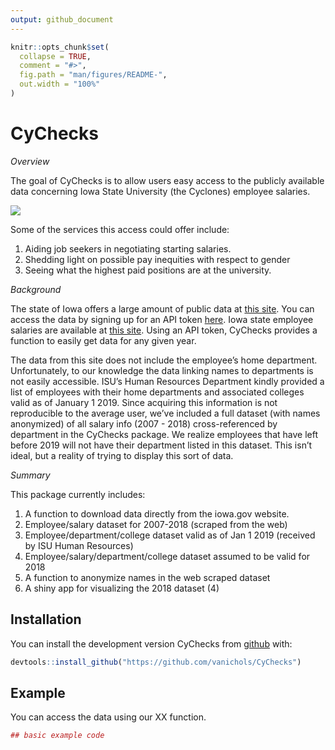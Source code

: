 ---
output: github_document
---

<!-- README.md is generated from README.Rmd. Please edit that file -->

```{r setup, include = FALSE}
knitr::opts_chunk$set(
  collapse = TRUE,
  comment = "#>",
  fig.path = "man/figures/README-",
  out.width = "100%"
)
```
# CyChecks

*Overview*

The goal of CyChecks is to allow users easy access to the publicly available data concerning Iowa State University (the Cyclones) employee salaries. 

![](http://diysolarpanelsv.com/images/iowa-state-cyclone-clip-art-27.png)

Some of the services this access could offer include:

1. Aiding job seekers in negotiating starting salaries.
2. Shedding light on possible pay inequities with respect to gender
3. Seeing what the highest paid positions are at the university. 

*Background*

The state of Iowa offers a large amount of public data at [this site](https://data.iowa.gov/). You can access the data by signing up for an API token [here](https://dev.socrata.com/foundry/data.iowa.gov/s3p7-wy6w). 
Iowa state employee salaries are available at [this site](https://data.iowa.gov/State-Finances/State-of-Iowa-Salary-Book/s3p7-wy6w). Using an API token, CyChecks provides a function to easily get data for any given year. 

The data from this site does not include the employee's home department. Unfortunately, to our knowledge the data linking names to departments is not easily accessible. ISU's Human Resources Department kindly provided a list of employees with their home departments and associated colleges valid as of January 1 2019. Since acquiring this information is not reproducible to the average user, we've included a full dataset (with names anonymized) of all salary info (2007 - 2018) cross-referenced by department in the CyChecks package. We realize employees that have left before 2019 will not have their department listed in this dataset. This isn't ideal, but a reality of trying to display this sort of data. 

*Summary*

This package currently includes:

1. A function to download data directly from the iowa.gov website.
2. Employee/salary dataset for 2007-2018 (scraped from the web)
3. Employee/department/college dataset valid as of Jan 1 2019 (received by ISU Human Resources)
4. Employee/salary/department/college dataset assumed to be valid for 2018
5. A function to anonymize names in the web scraped dataset
6. A shiny app for visualizing the 2018 dataset (4)

## Installation

You can install the development version CyChecks from [github](https://CRAN.R-project.org) with:

``` r
devtools::install_github("https://github.com/vanichols/CyChecks")
```

## Example

You can access the data using our XX function. 
```{r example}
## basic example code


```
